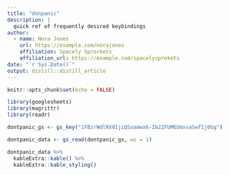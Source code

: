 ```yaml
---
title: "donpanic"
description: |
  quick ref of frequently desired keybindings 
author:
  - name: Nora Jones 
    url: https://example.com/norajones
    affiliation: Spacely Sprockets
    affiliation_url: https://example.com/spacelysprokets
date: "`r Sys.Date()`"
output: distill::distill_article
---
```


```r
knitr::opts_chunk$set(echo = FALSE)
```


```r
library(googlesheets)
library(magrittr)
library(readr)

dontpanic_gs <- gs_key("1FBzrWdlRX0IjiQSoamwx6-Ib22FUMEUmxvaSwfIj0Gg")

dontpanic_data <- gs_read(dontpanic_gs, ws = 1)

```


```r
dontpanic_data %>% 
  kableExtra::kable() %>% 
  kableExtra::kable_styling()


```

